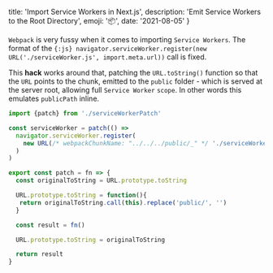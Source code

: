   title: 'Import Service Workers in Next.js',
  description: 'Emit Service Workers to the Root Directory',
  emoji: '📦',
  date: '2021-08-05'
}

`Webpack` is very fussy when it comes to importing `Service Workers`. The format of the `{:js} navigator.serviceWorker.register(new URL('./serviceWorker.js', import.meta.url))` call is fixed.

This **hack** works around that, patching the `URL.toString()` function so that the `URL` points to the chunk, emitted to the `public` folder - which is served at the server root, allowing full `Service Worker` `scope`.
In other words this emulates `publicPath` inline.

```js wherever.js
import {patch} from './serviceWorkerPatch'

const serviceWorker = patch(() =>
  navigator.serviceWorker.register(
    new URL(/* webpackChunkName: "../../../public/_" */ './serviceWorker.js', import.meta.url)
  )
)
```

```js serviceWorkerPatch.js
export const patch = fn => {
  const originalToString = URL.prototype.toString

  URL.prototype.toString = function(){
   return originalToString.call(this).replace('public/', '')
  }

  const result = fn()

  URL.prototype.toString = originalToString

  return result
}
```
